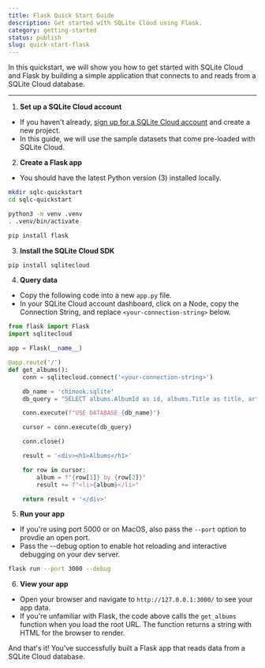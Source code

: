 ```yaml
---
title: Flask Quick Start Guide
description: Get started with SQLite Cloud using Flask.
category: getting-started
status: publish
slug: quick-start-flask
---
```


In this quickstart, we will show you how to get started with SQLite Cloud and Flask by building a simple application that connects to and reads from a SQLite Cloud database.

---

1. **Set up a SQLite Cloud account**
  - If you haven't already, [sign up for a SQLite Cloud account](https://dashboard.sqlitecloud.io/auth/sign-in) and create a new project.
  - In this guide, we will use the sample datasets that come pre-loaded with SQLite Cloud.

2. **Create a Flask app**
  - You should have the latest Python version (3) installed locally.

```bash
mkdir sqlc-quickstart
cd sqlc-quickstart

python3 -m venv .venv
. .venv/bin/activate

pip install flask
```

3. **Install the SQLite Cloud SDK**

```bash
pip install sqlitecloud
```

4. **Query data**
  - Copy the following code into a new `app.py` file.
  - In your SQLite Cloud account dashboard, click on a Node, copy the Connection String, and replace `<your-connection-string>` below.

```py
from flask import Flask
import sqlitecloud

app = Flask(__name__)

@app.route('/')
def get_albums():
    conn = sqlitecloud.connect('<your-connection-string>')

    db_name = 'chinook.sqlite'
    db_query = "SELECT albums.AlbumId as id, albums.Title as title, artists.name as artist FROM albums INNER JOIN artists WHERE artists.ArtistId = albums.ArtistId LIMIT 20"

    conn.execute(f"USE DATABASE {db_name}")

    cursor = conn.execute(db_query)

    conn.close()

    result = '<div><h1>Albums</h1>'

    for row in cursor:
        album = f"{row[1]} by {row[2]}"
        result += f"<li>{album}</li>"

    return result + '</div>'
```

5. **Run your app**
  - If you're using port 5000 or on MacOS, also pass the `--port` option to provdie an open port.
  - Pass the --debug option to enable hot reloading and interactive debugging on your dev server.

```bash
flask run --port 3000 --debug
```

6. **View your app**
  - Open your browser and navigate to `http://127.0.0.1:3000/` to see your app data.
  - If you're unfamiliar with Flask, the code above calls the `get_albums` function when you load the root URL. The function returns a string with HTML for the browser to render.

And that's it! You've successfully built a Flask app that reads data from a SQLite Cloud database.
